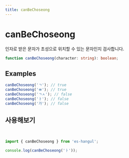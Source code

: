```yaml
---
title: canBeChoseong
---
```



# canBeChoseong

인자로 받은 문자가 초성으로 위치할 수 있는 문자인지 검사합니다.

```typescript
function canBeChoseong(character: string): boolean;
```

## Examples

```typescript
canBeChoseong('ㄱ'); // true
canBeChoseong('ㅃ'); // true
canBeChoseong('ㄱㅅ'); // false
canBeChoseong('ㅏ'); // false
canBeChoseong('가'); // false
```

## 사용해보기

<br />

<Sandpack>

```ts index.ts
import { canBeChoseong } from 'es-hangul';

console.log(canBeChoseong('ㅏ'));
```

</Sandpack>
